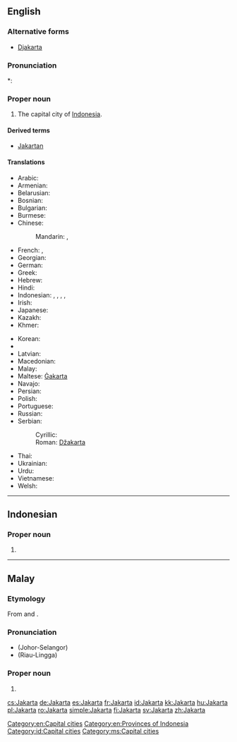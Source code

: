 ==English==
{{wikipedia}}

===Alternative forms===
* [[Djakarta]]

===Pronunciation===
*: {{rhymes|ɑː(r)tə}}

===Proper noun===
{{en-proper noun}}

# The capital city of [[Indonesia]].

====Derived terms====
* [[Jakartan]]

====Translations====
{{trans-top|capital of Indonesia}}
* Arabic: {{t-|ar|جاكرتا|f|tr=jakarta}}
* Armenian: {{t|hy|Ջակարտա|tr=Jakarta|sc=Armn}}
* Belarusian: {{t-|be|Джакарта|f|tr=Džakárta|xs=Belarusian}}
* Bosnian: {{t-|bs|Džakarta|f}}
* Bulgarian: {{t-|bg|Джакарта|f|tr=Džakárta}}
* Burmese: {{t|my|ဂျကာတာမြို့|tr=Gyăkatamyo.|sc=Mymr}}
* Chinese:
*: Mandarin: {{t-|cmn|雅加達|sc=Hani}}, {{t-|cmn|雅加达|tr=Yǎjiādá|sc=Hani}}
* French: {{t+|fr|Jakarta}}, {{t-|fr|Djakarta}}
* Georgian: {{t|ka|ჯაკარტა|tr=jakarta|sc=Geor}}
* German: {{t+|de|Jakarta|n}}
* Greek: {{t-|el|Τζακάρτα|tr=Tzakárta}}
* Hebrew: {{t|he|ג'קרטה}}
* Hindi: {{t|hi|जकार्ता|tr=jakārtā|xs=Hindi}}
* Indonesian: {{t|id|Jakarta}}, {{qualifier|former name}} {{t+|id|Djakarta|xs=Indonesian}},  {{t|id|Sunda Kelapa|xs=Indonesian}}, {{t|id|Jayakarta|xs=Indonesian}},  {{t-|id|Batavia|xs=Indonesian}}
* Irish: {{t|ga|Iacárta}}
* Japanese: {{t-|ja|ジャカルタ|tr=Jakaruta}}
* Kazakh: {{t|kk|Джакарта|tr=Džakárta|sc=Cyrl}}
* Khmer: {{t|km|ចាការតា|tr=jaakaata|sc=Khmr|xs=Khmer}}
{{trans-mid}}
* Korean: {{t+|ko|자카르타|tr=Jakareuta|sc=Hang}}
* {{trreq|lo}}
* Latvian: {{t-|lv|Džakarta|xs=Latvian}}
* Macedonian: {{t-|mk|Џакарта|f|tr=Džakárta}}
* Malay: {{t|ms|Jakarta}}
* Maltese: [[Ġakarta]]
* Navajo: {{tø|nv|Jakʼáta}}
* Persian: {{t|fa|جاکارتا|tr=Jâkârtâ|sc=fa-Arab}}
* Polish: {{t+|pl|Dżakarta|f}}
* Portuguese: {{t|pt|Jacarta|f}}
* Russian: {{t-|ru|Джакарта|f|tr=Džakárta}}
* Serbian:
*: Cyrillic: {{t|sr|Џакарта|f}}
*: Roman: [[Džakarta#Serbian|Džakarta]] {{f}}
* Thai: {{t|th|จาการ์ตา|tr=jaa-gaa-dtaa}}
* Ukrainian: {{t-|uk|Джакарта|f|tr=Džakárta|xs=Ukrainian}}
* Urdu: {{t|ur|جکارتہ|tr=jakārtā|sc=ur-Arab}}
* Vietnamese: {{t-|vi|Jakarta|xs=Vietnamese}}
* Welsh: {{t|cy|Jakarta}}
{{trans-bottom}}

[[Category:en:Capital cities]]
[[Category:en:Provinces of Indonesia]]

----

==Indonesian==
{{wikipedia|lang=id}}

===Proper noun===
{{head|id|proper noun}}

# {{l|en|Jakarta}}

[[Category:id:Capital cities]]

----

==Malay==
{{wikipedia|lang=ms}}

===Etymology===
From {{etyl|sa|ms}} {{term|sc=Deva|सिंह|tr=siṃhá||lion|lang=sa}} and {{term|sc=Deva|पुर|tr=pura||city|lang=sa}}.

===Pronunciation===
* (Johor-Selangor) {{IPA|/d͡ʒakartə/|lang=ms}}
* (Riau-Lingga) {{IPA|/d͡ʒakarta/|lang=ms}}

===Proper noun===
{{head|ms|proper noun}}

# {{l|en|Jakarta}}

[[Category:ms:Capital cities]]

[[cs:Jakarta]]
[[de:Jakarta]]
[[es:Jakarta]]
[[fr:Jakarta]]
[[id:Jakarta]]
[[kk:Jakarta]]
[[hu:Jakarta]]
[[pl:Jakarta]]
[[ro:Jakarta]]
[[simple:Jakarta]]
[[fi:Jakarta]]
[[sv:Jakarta]]
[[zh:Jakarta]]